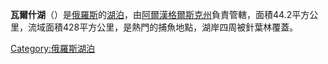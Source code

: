 {{Infobox body of water|image=|pushpin_map=Russia|坐标={{coord|display=title}}|countries={{RUS}}}}
'''瓦爾什湖'''（{{lang-ru|озеро Варш}}）是[[俄羅斯|俄羅斯]]的[[湖泊|湖泊]]，由[[阿爾漢格爾斯克州|阿爾漢格爾斯克州]]負責管轄，面積44.2平方公里，流域面積428平方公里，是熱門的捕魚地點，湖岸四周被針葉林覆蓋。

{{Russia-geo-stub}}
[[Category:俄羅斯湖泊|Category:俄羅斯湖泊]]
